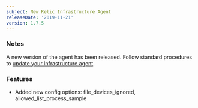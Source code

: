 ```yaml
---
subject: New Relic Infrastructure Agent
releaseDate: '2019-11-21'
version: 1.7.5
---
```


### Notes

A new version of the agent has been released. Follow standard procedures to [update your Infrastructure agent](/docs/infrastructure/new-relic-infrastructure/installation/update-infrastructure-agent).

### Features

* Added new config options: file_devices_ignored, allowed_list_process_sample
